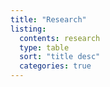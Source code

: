 ```yaml
---
title: "Research"
listing: 
  contents: research
  type: table 
  sort: "title desc"
  categories: true
---
```

